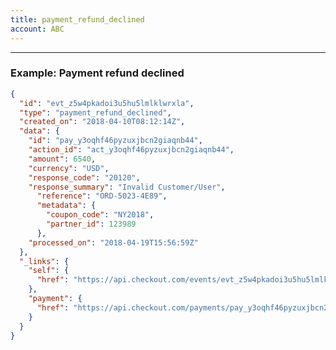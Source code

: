 ```yaml
---
title: payment_refund_declined
account: ABC
---
```


---

### Example: Payment refund declined

```json
{
  "id": "evt_z5w4pkadoi3u5hu5lmlklwrxla",
  "type": "payment_refund_declined",
  "created_on": "2018-04-10T08:12:14Z",
  "data": {
    "id": "pay_y3oqhf46pyzuxjbcn2giaqnb44",
    "action_id": "act_y3oqhf46pyzuxjbcn2giaqnb44",
    "amount": 6540,
    "currency": "USD",
    "response_code": "20120",
    "response_summary": "Invalid Customer/User",
      "reference": "ORD-5023-4E89",
      "metadata": {
        "coupon_code": "NY2018",
        "partner_id": 123989
      },
    "processed_on": "2018-04-19T15:56:59Z"
  },
  "_links": {
    "self": {
      "href": "https://api.checkout.com/events/evt_z5w4pkadoi3u5hu5lmlklwrxla"
    },
    "payment": {
      "href": "https://api.checkout.com/payments/pay_y3oqhf46pyzuxjbcn2giaqnb44"
    }
  }
}
```